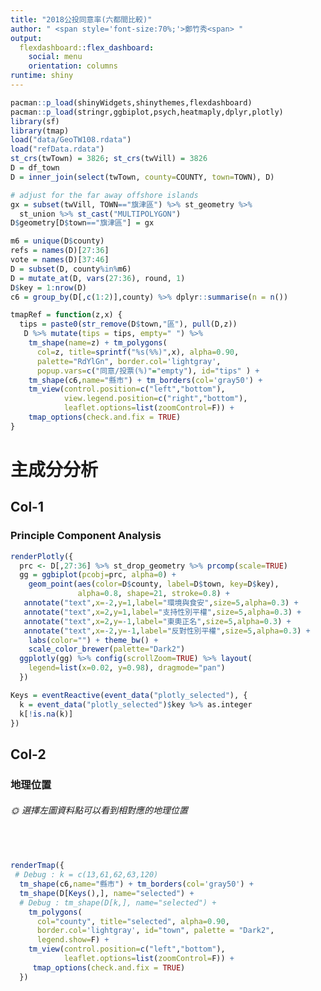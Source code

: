 ```yaml
---
title: "2018公投同意率(六都間比較)"
author: " <span style='font-size:70%;'>鄭竹秀<span> "
output: 
  flexdashboard::flex_dashboard:
    social: menu
    orientation: columns
runtime: shiny
---
```


```r
pacman::p_load(shinyWidgets,shinythemes,flexdashboard)
pacman::p_load(stringr,ggbiplot,psych,heatmaply,dplyr,plotly)
library(sf)
library(tmap)
load("data/GeoTW108.rdata")
load("refData.rdata")
st_crs(twTown) = 3826; st_crs(twVill) = 3826 
D = df_town
D = inner_join(select(twTown, county=COUNTY, town=TOWN), D)

# adjust for the far away offshore islands 
gx = subset(twVill, TOWN=="旗津區") %>% st_geometry %>% 
  st_union %>% st_cast("MULTIPOLYGON")
D$geometry[D$town=="旗津區"] = gx

m6 = unique(D$county)
refs = names(D)[27:36]
vote = names(D)[37:46]
D = subset(D, county%in%m6) 
D = mutate_at(D, vars(27:36), round, 1)
D$key = 1:nrow(D)
c6 = group_by(D[,c(1:2)],county) %>% dplyr::summarise(n = n()) 

tmapRef = function(z,x) {
  tips = paste0(str_remove(D$town,"區"), pull(D,z))
   D %>% mutate(tips = tips, empty=" ") %>% 
    tm_shape(name=z) + tm_polygons(
      col=z, title=sprintf("%s(%%)",x), alpha=0.90, 
      palette="RdYlGn", border.col='lightgray',
      popup.vars=c("同意/投票(%)"="empty"), id="tips" ) + 
    tm_shape(c6,name="縣市") + tm_borders(col='gray50') +
    tm_view(control.position=c("left","bottom"),
            view.legend.position=c("right","bottom"),
            leaflet.options=list(zoomControl=F)) + 
    tmap_options(check.and.fix = TRUE)
}
```

**主成分分析** {data-icon="fa-chess-knight"}
===========================================================
Col-1 {data-width=65%}
-----------------------------------------------------------
### Principle Component Analysis
```r
renderPlotly({
  prc <- D[,27:36] %>% st_drop_geometry %>% prcomp(scale=TRUE)
  gg = ggbiplot(pcobj=prc, alpha=0) + 
    geom_point(aes(color=D$county, label=D$town, key=D$key), 
               alpha=0.8, shape=21, stroke=0.8) + 
   annotate("text",x=-2,y=1,label="環境與食安",size=5,alpha=0.3) +
   annotate("text",x=2,y=1,label="支持性別平權",size=5,alpha=0.3) +
   annotate("text",x=2,y=-1,label="東奧正名",size=5,alpha=0.3) +
   annotate("text",x=-2,y=-1,label="反對性別平權",size=5,alpha=0.3) +
    labs(color="") + theme_bw() +
    scale_color_brewer(palette="Dark2") 
  ggplotly(gg) %>% config(scrollZoom=TRUE) %>% layout(
    legend=list(x=0.02, y=0.98), dragmode="pan")
  })

Keys = eventReactive(event_data("plotly_selected"), {
  k = event_data("plotly_selected")$key %>% as.integer
  k[!is.na(k)]
})


```

Col-2 {data-width=35% .tabset}
-----------------------------------------------------------
### 地理位置

<div style="height:2%">
<h6>🌞 選擇左圖資料點可以看到相對應的地理位置</h6>
</div>

<div style="height:92%">
```r
renderTmap({
 # Debug : k = c(13,61,62,63,120)
  tm_shape(c6,name="縣市") + tm_borders(col='gray50') +
  tm_shape(D[Keys(),], name="selected") +
  # Debug : tm_shape(D[k,], name="selected") +
    tm_polygons(
      col="county", title="selected", alpha=0.90, 
      border.col='lightgray', id="town", palette = "Dark2",
      legend.show=F) +
    tm_view(control.position=c("left","bottom"),
            leaflet.options=list(zoomControl=F)) +
     tmap_options(check.and.fix = TRUE)
  })
```
</div>

### 整體
十大公投案一共被分成了四大方向，<span style="color:red;">07反火力發電</span>、<span style="color:red;">08反燃煤電廠</span>、<span style="color:red;">09反核食進口</span>與<span style="color:red;">16以核養綠</span>等環境與食安議題；與其議題在對立面的是<span style="color:#33C0FF;">13的東奧正名</span>。

會產生這樣的可能是因為在環境與食安議題是由國民黨員所發起；而東奧正名則多支持者為民進黨。


在性別平權公投議題上，很明顯的，<span style="color:red;">14、15挺同婚與性平教育</span>和與護家盟發起的<span style="color:#33C0FF;">10反民法同婚</span>、<span style="color:#33C0FF;">11反同志教育</span>、<span style="color:#33C0FF;">12同婚另立專法</span>等公投案是對立的方向。

### 臺北
從台北市同意率與公投案的關係，整體是偏向<span style="color:red;">14、15挺同婚與性平教育</span>。

有的區比較<span style="color:#33C0FF;">支持環境與食安</span>的議題，如：<span style="background-color:yellow;">文山、信義、內湖、南港等偏向市中心</span>的區域。
比較偏<span style="color:#33C0FF;">支持13東奧正名</span>的則是<span style="background-color:yellow;">大同、士林</span>這兩區。

### 新北
新北市的分佈不像台北市，有個很集中的趨勢。不過還是可以看出，集中的趨勢一樣偏向支持<span style="color:red;">「同婚與教育」</span>跟<span style="color:red;">「環境與食安」</span>這幾項公投案。

<span style="background-color:yellow;">平溪、坪林、萬里、雙溪</span>這些地方則比較支持<span style="color:#33C0FF;">民婚一男一女與反性平教育</span>。

<span style="background-color:yellow;">平溪、石碇與貢寮</span>比較支持<span style="color:#33C0FF;">東奧正名</span>的地區，也集中在新北市的<span style="background-color:yellow;">東部</span>。

### 桃園
桃園的分佈主要篇<span style="color:red;">支持「環境與食安」</span>的議題，尤其在<span style="background-color:yellow;">中壢、平鎮、楊梅與龍潭</span>這四個集中地區最為明顯。

<span style="color:#33C0FF;">同婚與教育</span>支持度最高的地方在<span style="background-color:yellow;">東邊的桃園與龜山</span>，支持度最低的是在<span style="background-color:yellow;">南邊的復興區</span>。

### 臺中
臺中市整體支持<span style="color:red;">「環境與食安」</span>的議題偏高，與桃園相似。

<span style="color:#33C0FF;">不支持性平議題</span>的，主要<span style="background-color:yellow;">以東邊的東勢、新社與和平區</span>為主。

<span style="color:#33C0FF;">支持東奧正名</span>的地區以<span style="background-color:yellow;">臺中市中區</span>較為明顯一點。

### 臺南
到臺南的分佈與北部相差很多，地區集中<span style="color:red;">支持13東奧正名</span>該案。

性平議題則是一半一半，在<span style="background-color:yellow;">市中心</span>的區域<span style="color:#33C0FF;">支持性平婚姻</span>的比例較高，如：安平、東區、新營、永康。

其他<span style="background-color:yellow;">山區或沿海地</span>區則比較偏向<span style="color:#33C0FF;">反對同婚</span>的公投案。

### 高雄
高雄明顯在<span style="color:red;">同婚的議題上是持反對意見的</span>，尤其在<span style="background-color:yellow;">山區</span>更為明顯（茂林、桃源、那瑪夏）。

有的地區明顯<span style="color:#33C0FF;">支持東奧正名</span>，一部分集中在高雄<span style="background-color:yellow;">西邊</span>與<span style="background-color:yellow;">市區</span>；

<span style="background-color:yellow;">北高雄</span>則是環境議題與正名議題<span style="color:#33C0FF;">支持地區各半</span>。

**相關矩陣** {data-icon="fa-table"}
===========================================================
### 
```r
l = names(df_town)[-c(1,2,37:48)]
dropdown(
    selectInput(inputId="s1",NULL,l,l,multiple=T),
    style = "simple", icon = icon("bars"),
    status = "primary", width = "320px"
)
```

```r
renderPlotly(
cor(df_town[,input$s1]) %>% heatmaply_cor()
)
```

**同意率比較** {data-icon="fa-balance-scale"}
===========================================================
Column 1
-----------------------------------------------------------
<div style="height:30pt">
```r
selectInput(inputId="ref1",NULL,refs,'07反火力發電')
```
</div>

###
```r
renderTmap({ tmapRef(input$ref1,"同意") })
```

Column 2
-----------------------------------------------------------
<div style="height:30pt">
```r
selectInput(inputId="ref2",NULL,refs,'16以核養綠')
```
</div>

###
```r
renderTmap({ tmapRef(input$ref2,"同意") })
```

**投票率比較** {data-icon="fa-balance-scale"}
===========================================================
 Column 1
-----------------------------------------------------------
<div style="height:30pt">
```r
selectInput(inputId="ref3",NULL,vote,'v07_反火力發電')
```
</div>

###
```r
renderTmap({ tmapRef(input$ref3,"投票") })
```

Column 2
-----------------------------------------------------------
<div style="height:30pt"> 
```r
selectInput(inputId="ref4",NULL,vote,'v16_以核養綠')
```
 </div>

###
```r
renderTmap({ tmapRef(input$ref4,"投票") })
```
 